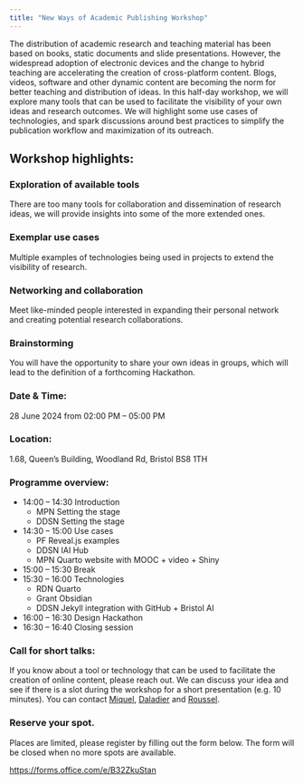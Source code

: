 ```yaml
---
title: "New Ways of Academic Publishing Workshop"
---
```


The distribution of academic research and teaching material has been based on books, static documents and slide presentations. However, the widespread adoption of electronic devices and the change to hybrid teaching are accelerating the creation of cross-platform content. Blogs, videos, software and other dynamic content are becoming the norm for better teaching and distribution of ideas. In this half-day workshop, we will explore many tools that can be used to facilitate the visibility of your own ideas and research outcomes. We will highlight some use cases of technologies, and spark discussions around best practices to simplify the publication workflow and maximization of its outreach. 

## Workshop highlights: 

### Exploration of available tools 

There are too many tools for collaboration and dissemination of research ideas, we will provide insights into some of the more extended ones. 

### Exemplar use cases 

Multiple examples of technologies being used in projects to extend the visibility of research. 

### Networking and collaboration 

Meet like-minded people interested in expanding their personal network and creating potential research collaborations. 

### Brainstorming 

You will have the opportunity to share your own ideas in groups, which will lead to the definition of a forthcoming Hackathon. 

### Date & Time: 

28 June 2024 from 02:00 PM – 05:00 PM 

### Location: 

1.68, Queen's Building, Woodland Rd, Bristol BS8 1TH 

### Programme overview: 

- 14:00 – 14:30 Introduction 
    - MPN Setting the stage
    - DDSN Setting the stage
- 14:30 – 15:00 Use cases 
    - PF Reveal.js examples
    - DDSN IAI Hub
    - MPN Quarto website with MOOC + video + Shiny
- 15:00 – 15:30 Break  
- 15:30 – 16:00 Technologies  
    - RDN Quarto
    - Grant Obsidian
    - DDSN Jekyll integration with GitHub + Bristol AI
- 16:00 – 16:30 Design Hackathon  
- 16:30 – 16:40 Closing session 

### Call for short talks: 

If you know about a tool or technology that can be used to facilitate the creation of online content, please reach out. We can discuss your idea and see if there is a slot during the workshop for a short presentation (e.g. 10 minutes). You can contact [Miquel](mailto:miquel.perellonieto@bristol.ac.uk), [Daladier](mailto:daladier.sampaioneto@bristol.ac.uk) and [Roussel](mailto:rd.nzoyemngueguin@bristol.ac.uk). 

### Reserve your spot. 

Places are limited, please register by filling out the form below. The form will be closed when no more spots are available. 

[https://forms.office.com/e/B32ZkuStan]()